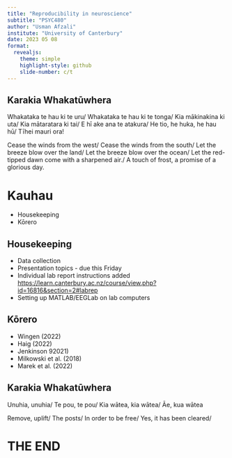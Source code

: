 ```yaml
---
title: "Reproducibility in neuroscience"
subtitle: "PSYC480"
author: "Usman Afzali"
institute: "University of Canterbury"
date: 2023 05 08
format: 
  revealjs:
    theme: simple
    highlight-style: github
    slide-number: c/t
---
```


## Karakia Whakatūwhera {background-color=#346bc8}

::: {layout="[[50, 50], [100]]"}

Whakataka te hau ki te uru/
Whakataka te hau ki te tonga/
Kia mākinakina ki uta/
Kia mātaratara ki tai/
E hī ake ana te atakura/
He tio, he huka, he hau hū/
Tīhei mauri ora!

Cease the winds from the west/
Cease the winds from the south/
Let the breeze blow over the land/
Let the breeze blow over the ocean/
Let the red-tipped dawn come with a sharpened air./
A touch of frost, a promise of a glorious day.

:::


# Kauhau {background-color=orange}

-   Housekeeping
-   Kōrero

## Housekeeping {background-color=#346bc8}

::: incremental

-   Data collection
-   Presentation topics - due this Friday
-   Individual lab report instructions added <https://learn.canterbury.ac.nz/course/view.php?id=16816&section=2#labrep>
-   Setting up MATLAB/EEGLab on lab computers

:::

## Kōrero {background-color=#346bc8}

::: incremental

-   Wingen (2022)
-   Haig (2022)
-   Jenkinson 92021)
-   Milkowski et al. (2018)
-   Marek et al. (2022)

:::

## Karakia Whakatūwhera {background-color=#346bc8}

::: {layout="[[50, 50], [100]]"}

Unuhia, unuhia/
Te pou, te pou/
Kia wātea, kia wātea/
Āe, kua wātea


Remove, uplift/
The posts/
In order to be free/
Yes, it has been cleared/

:::


# THE END {background-color=orange}